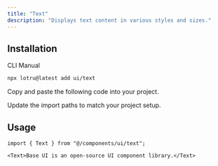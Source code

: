 ```yaml
---
title: "Text"
description: "Displays text content in various styles and sizes."
---
```


<ComponentPreview id="examples/text-01" />

## Installation

<Tabs defaultValue="cli">

<TabsList>
  <TabsTrigger value="cli">CLI</TabsTrigger>
  <TabsTrigger value="manual">Manual</TabsTrigger>
  <TabsIndicator />
</TabsList>

<TabsContent value="cli">

```bash
npx lotru@latest add ui/text
```

</TabsContent>

<TabsContent value="manual">

<Steps>

<StepTitle>Copy and paste the following code into your project.</StepTitle>

<ComponentSource id="ui/text" />

<StepTitle>Update the import paths to match your project setup.</StepTitle>

</Steps>

</TabsContent>

</Tabs>

## Usage

```tsx
import { Text } from "@/components/ui/text";
```

```tsx
<Text>Base UI is an open-source UI component library.</Text>
```
